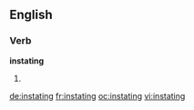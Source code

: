 ==English==

===Verb===
'''instating'''

# {{present participle of|instate}}

[[de:instating]]
[[fr:instating]]
[[oc:instating]]
[[vi:instating]]